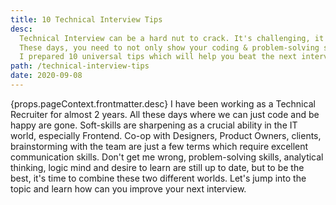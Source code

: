 ```yaml
---
title: 10 Technical Interview Tips
desc:
  Technical Interview can be a hard nut to crack. It's challenging, it's different, it's evolving.
  These days, you need to not only show your coding & problem-solving skills, but also have a personality that plays well with the team.
  I prepared 10 universal tips which will help you beat the next interview.
path: /technical-interview-tips
date: 2020-09-08
---
```



<Title>{props.pageContext.frontmatter.title}</Title>
<Title level={3}>Quick Summary</Title>
<Paragraph fontStyle="italic" type="secondary">
  {props.pageContext.frontmatter.desc}
</Paragraph>
<Divider />
<Title level={3}>Introduction</Title>
<Paragraph>
  I have been working as a Technical Recruiter for almost 2 years. All these
  days where we can just code and be happy are gone. Soft-skills are sharpening
  as a crucial ability in the IT world, especially Frontend. Co-op with
  Designers, Product Owners, clients, brainstorming with the team are just a few
  terms which require excellent communication skills. Don't get me wrong,
  problem-solving skills, analytical thinking, logic mind and desire to learn
  are still up to date, but to be the best, it's time to combine these two
  different worlds. Let's jump into the topic and learn how can you improve your
  next interview.
</Paragraph>
